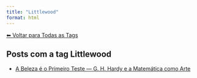 ```yaml
---
title: "Littlewood"
format: html
---
```


[⬅ Voltar para Todas as Tags](../tags.qmd)

## Posts com a tag **Littlewood**

- [A Beleza é o Primeiro Teste — G. H. Hardy e a Matemática como Arte](/posts/matematica/beleza-matematica.html)
